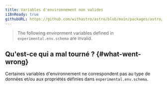 ```yaml
---
title: Variables d'environnement non valides
i18nReady: true
githubURL: https://github.com/withastro/astro/blob/main/packages/astro/src/core/errors/errors-data.ts
---
```


> The following environment variables defined in `experimental.env.schema` are invalid.

## Qu'est-ce qui a mal tourné ? \{#what-went-wrong\}
Certaines variables d'environnement ne correspondent pas au type de données et/ou aux propriétés définies dans `experimental.env.schema`.
